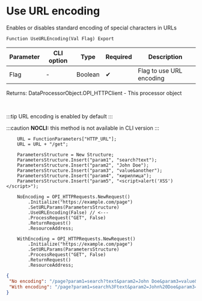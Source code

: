 ﻿---
sidebar_position: 4
description: Use URL encoding  and other functions to work with HTTP-client in the Open Integration Package, a free open-source integration library for 1C:Enterprise 8, OneScript and CLI
keywords: [1C, 1С, 1С:Enterprise, 1С:Enterprise 8.3, API, Integration, Services, Exchange, OneScript, CLI, HTTP-client]
---


# Use URL encoding 
 Enables or disables standard encoding of special characters in URLs



`Function UseURLEncoding(Val Flag) Export`

  | Parameter | CLI option | Type | Required | Description |
  |-|-|-|-|-|
  | Flag | - | Boolean | &#x2714; | Flag to use URL encoding |

  
  Returns:  DataProcessorObject.OPI_HTTPClient - This processor object

<br/>

:::tip
URL encoding is enabled by default
:::

:::caution
**NOCLI:** this method is not available in CLI version
:::
<br/>



```bsl title="1C:Enterprise/OneScript code example"
    URL = FunctionParameters["HTTP_URL"];
    URL = URL + "/get";

    ParametersStructure = New Structure;
    ParametersStructure.Insert("param1", "search?text");
    ParametersStructure.Insert("param2", "John Doe");
    ParametersStructure.Insert("param3", "value&another");
    ParametersStructure.Insert("param4", "кириллица");
    ParametersStructure.Insert("param5", "<script>alert('XSS')</script>");

    NoEncoding = OPI_HTTPRequests.NewRequest()
        .Initialize("https://example.com/page")
        .SetURLParams(ParametersStructure)
        .UseURLEncoding(False) // <---
        .ProcessRequest("GET", False)
        .ReturnRequest()
        .ResourceAddress;

    WithEncoding = OPI_HTTPRequests.NewRequest()
        .Initialize("https://example.com/page")
        .SetURLParams(ParametersStructure)
        .ProcessRequest("GET", False)
        .ReturnRequest()
        .ResourceAddress;
```
 



```json title="Result"
{
 "No encoding": "/page?param1=search?text&param2=John Doe&param3=value&another&param4=кириллица&param5=<script>alert('XSS')</script>",
 "With encoding": "/page?param1=search%3Ftext&param2=John%20Doe&param3=value%26another&param4=%D0%BA%D0%B8%D1%80%D0%B8%D0%BB%D0%BB%D0%B8%D1%86%D0%B0&param5=%3Cscript%3Ealert%28%27XSS%27%29%3C%2Fscript%3E"
}
```
